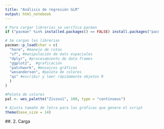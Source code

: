 ```yaml
---
title: "Análisis de regresión GLM"
output: html_notebook
---
```



```r

# Para cargar librerias se verifica pacman
if ("pacman" %in% installed.packages() == FALSE) install.packages("pacman")

# Se cargan las librerias
pacman::p_load(char = c(
  "here", #manejo de rutas
  "sf", #manipulación de dats espaciales
  "dplyr", #procesamiento de data frames
  "ggplot2",  #graficación
  "patchwork", #mosaicos gráficos
  "wesanderson", #paleta de colores
  "qs" #escribir y leer rápidamente objetos R
  )
)

#Paleta de colores
pal <- wes_palette("Zissou1", 100, type = "continuous")

# Ajusta tamaño de letra para las gráficas que genere el script
theme(base_size = 14)

```

##. 2. Carga